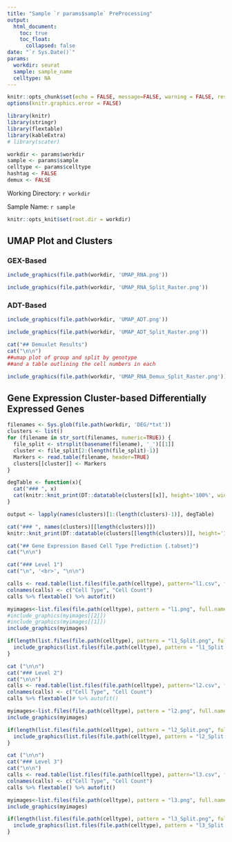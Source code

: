 ```yaml
---
title: "Sample `r params$sample` PreProcessing"
output:
  html_document:
    toc: true
    toc_float:
      collapsed: false
date: "`r Sys.Date()`"
params:
  workdir: seurat
  sample: sample_name
  celltype: NA
---
```


```r
knitr::opts_chunk$set(echo = FALSE, message=FALSE, warning = FALSE, results='asis')
options(knitr.graphics.error = FALSE)
```

```r
library(knitr)
library(stringr)
library(flextable)
library(kableExtra)
# library(scater)
```

```r
workdir <- params$workdir
sample <- params$sample
celltype <- params$celltype
hashtag <- FALSE
demux <- FALSE
```

Working Directory: `r workdir`

Sample Name: `r sample`


```r
knitr::opts_knit$set(root.dir = workdir)
```


## UMAP Plot and Clusters {.tabset}

### GEX-Based
```r
include_graphics(file.path(workdir, 'UMAP_RNA.png'))

include_graphics(file.path(workdir, 'UMAP_RNA_Split_Raster.png'))
```

### ADT-Based
```r
include_graphics(file.path(workdir, 'UMAP_ADT.png'))

include_graphics(file.path(workdir, 'UMAP_ADT_Split_Raster.png'))
```

<!-- ### Weighted Nearest Neighbor -->
<!-- ```{r} -->
<!-- include_graphics(file.path(workdir, 'UMAP_MultiModal_WNN.png')) -->

<!-- include_graphics(file.path(workdir, 'UMAP_MultiModal_WNN_Split_Raster.png')) -->
<!-- ``` -->

<!-- #### Weighted Nearest Neighbor Cell Modality Weights per Cluster -->
<!-- ```{r} -->
<!-- include_graphics(file.path(workdir, 'MultiModal_WNN_Weights.png')) -->
<!-- ``` -->

<!-- ### Weighted Nearest Neighbor Clusters with RNA and ADT UMAP Coordinates -->
<!-- ```{r} -->
<!-- include_graphics(file.path(workdir, 'UMAP_MultiModal_RNA_ADT.png')) -->
<!-- ``` -->

```r
cat("## Demuxlet Results")
cat("\n\n")
##umap plot of group and split by genotype
##and a table outlining the cell numbers in each

include_graphics(file.path(workdir, 'UMAP_RNA_Demux_Split_Raster.png'))
```


## Gene Expression Cluster-based Differentially Expressed Genes {.tabset}
```r
filenames <- Sys.glob(file.path(workdir, 'DEG/*txt'))
clusters <- list()
for (filename in str_sort(filenames, numeric=TRUE)) {
  file_split <- strsplit(basename(filename), '_')[[1]]
  cluster <- file_split[2:(length(file_split)-1)]
  Markers <- read.table(filename, header=TRUE)
  clusters[[cluster]] <- Markers
}

degTable <- function(x){
  cat("### ", x)
  cat(knitr::knit_print(DT::datatable(clusters[[x]], height='100%', width='100%')))
}

output <- lapply(names(clusters)[1:(length(clusters)-1)], degTable)

cat("### ", names(clusters)[[length(clusters)]])
knitr::knit_print(DT::datatable(clusters[[length(clusters)]], height='100%', width='100%'))

```

```r
cat("## Gene Expression Based Cell Type Prediction {.tabset}")
cat("\n\n")

cat("### Level 1")
cat("\n", '<br>', "\n\n")

calls <- read.table(list.files(file.path(celltype), pattern="l1.csv", full.names=TRUE), sep=',', header=FALSE)
colnames(calls) <- c("Cell Type", "Cell Count")
calls %>% flextable() %>% autofit()

myimages<-list.files(file.path(celltype), pattern = "l1.png", full.names = TRUE)
#include_graphics(myimages[[2]])
#include_graphics(myimages[[1]])
include_graphics(myimages)

if(length(list.files(file.path(celltype), pattern = "l1_Split.png", full.names = TRUE)) > 0) {
  include_graphics(list.files(file.path(celltype), pattern = "l1_Split.png", full.names = TRUE)[[1]])
}

cat ("\n\n")
cat("### Level 2")
cat("\n\n")
calls <- read.table(list.files(file.path(celltype), pattern="l2.csv", full.names=TRUE), sep=',', header=FALSE)
colnames(calls) <- c("Cell Type", "Cell Count")
calls %>% flextable()# %>% autofit()

myimages<-list.files(file.path(celltype), pattern = "l2.png", full.names = TRUE)
include_graphics(myimages)

if(length(list.files(file.path(celltype), pattern = "l2_Split.png", full.names = TRUE)) > 0) {
  include_graphics(list.files(file.path(celltype), pattern = "l2_Split.png", full.names = TRUE)[[1]])
}

cat ("\n\n")
cat("### Level 3")
cat("\n\n")
calls <- read.table(list.files(file.path(celltype), pattern="l3.csv", full.names=TRUE), sep=',', header=FALSE)
colnames(calls) <- c("Cell Type", "Cell Count")
calls %>% flextable() %>% autofit()

myimages<-list.files(file.path(celltype), pattern = "l3.png", full.names = TRUE)
include_graphics(myimages)

if(length(list.files(file.path(celltype), pattern = "l3_Split.png", full.names = TRUE)) > 0) {
  include_graphics(list.files(file.path(celltype), pattern = "l3_Split.png", full.names = TRUE)[[1]])
}

```

<div class="tocify-extend-page" data-unique="tocify-extend-page" style="height: 0;"></div>
